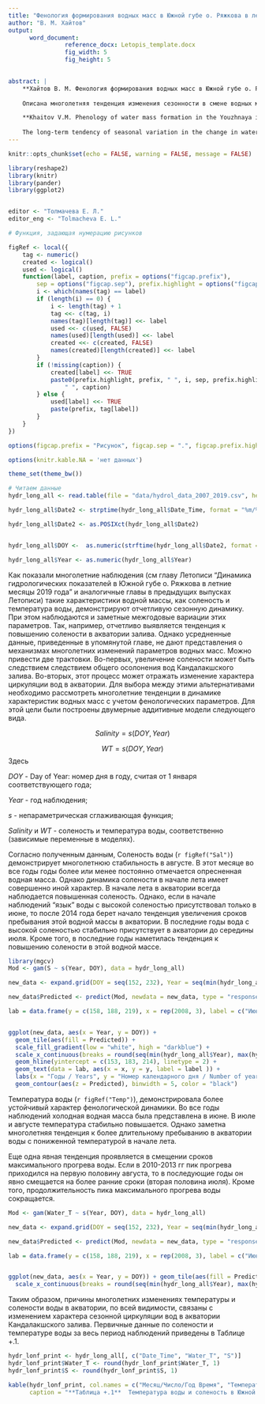 ```yaml
---
title: "Фенология формирования водных масс в Южной губе о. Ряжкова в летние месяцы"
author: "В. М. Хайтов"
output: 
      word_document:
                reference_docx: Letopis_template.docx
                fig_width: 5
                fig_height: 5

 
abstract: |
    **Хайтов В. М. Фенология формирования водных масс в Южной губе о. Ряжкова в летние месяцы** // Толмачева Е. Л. (ред.) Летопись природы Кадалакшского заповедника за 2019 год (ежегодный отчет). Кандалакша. Т.1 (Летопись природы Кандалакшского заповедника, кн. ++)
    
    Описана многолетняя тенденция изменения сезонности в смене водных масс в точке наблюдения. Показано, что за последнее десятилетие наблюдается расширение сроков присутствия соленой холодной водной массы на поверхности моря. Эта масса представлена не только в июне, как в начале наблюдений, но, в последние годы, и в июле.  

    **Khaitov V.M. Phenology of water mass formation in the Youzhnaya inlet (Ryazhkov island)** // Tolmacheva E. L. (ed.)  The Chronicle of Nature by the Kandalaksha Reserve for 2019 (Annual report).  Kandalaksha. V.1. (The Chronicle of Nature by the Kandalaksha Reserve, Book N ++)
    
    The long-term tendency of seasonal variation in the change in water masses at the observation point is described. It has been shown that over the past decade there has been an increase in the timing of the presence of cold water mass with high salinity on the sea surface. This mass is presented not only in June, as at the beginning of observations, but, in recent years, and in July.
---
```


```r
knitr::opts_chunk$set(echo = FALSE, warning = FALSE, message = FALSE)

library(reshape2)
library(knitr)
library(pander)
library(ggplot2)


editor <- "Толмачева Е. Л."
editor_eng <- "Tolmacheva E. L."

# Функция, задающая нумерацию рисунков

figRef <- local({
    tag <- numeric()
    created <- logical()
    used <- logical()
    function(label, caption, prefix = options("figcap.prefix"), 
        sep = options("figcap.sep"), prefix.highlight = options("figcap.prefix.highlight")) {
        i <- which(names(tag) == label)
        if (length(i) == 0) {
            i <- length(tag) + 1
            tag <<- c(tag, i)
            names(tag)[length(tag)] <<- label
            used <<- c(used, FALSE)
            names(used)[length(used)] <<- label
            created <<- c(created, FALSE)
            names(created)[length(created)] <<- label
        }
        if (!missing(caption)) {
            created[label] <<- TRUE
            paste0(prefix.highlight, prefix, " ", i, sep, prefix.highlight, 
                " ", caption)
        } else {
            used[label] <<- TRUE
            paste(prefix, tag[label])
        }
    }
})

options(figcap.prefix = "Рисунок", figcap.sep = ".", figcap.prefix.highlight = "**")

options(knitr.kable.NA = 'нет данных')

theme_set(theme_bw())

```


```r
# Читаем данные
hydr_long_all <- read.table(file = "data/hydrol_data_2007_2019.csv", header = T, sep = ",")

hydr_long_all$Date2 <- strptime(hydr_long_all$Date_Time, format = "%m/%d/%Y %H:%M")

hydr_long_all$Date2 <- as.POSIXct(hydr_long_all$Date2)


hydr_long_all$DOY <-  as.numeric(strftime(hydr_long_all$Date2, format = "%j"))

hydr_long_all$Year <- as.numeric(hydr_long_all$Year)

```


Как показали многолетние наблюдения (см главу Летописи "Динамика гидрологических показателей в Южной губе о. Ряжкова в летние месяцы 2019 года" и аналогичные главы в предыдущих выпусках Летописи) такие характеристики водной массы, как соленость и температура воды, демонстрируют отчетливую сезонную динамику. При этом наблюдаются и заметные межгодовые вариации этих параметров. Так, например, отчетливо выявляется тенденция к повышению солености в акватории залива. Однако усредненные данные, приведенные в упомянутой главе, не дают представления о механизмах многолетних изменений параметров водных масс. Можно привести две трактовки. Во-первых, увеличение солености может быть следствием следствием общего осолонения вод Кандалакшского залива. Во-вторых, этот процесс может отражать изменение характера циркуляции вод в акватории. Для выбора между этими альтернативами необходимо рассмотреть многолетние тенденции в динамике характеристик водных масс с учетом фенологических параметров. Для этой цели были построены двумерные аддитивные модели следующего вида.

$$
Salinity = s(DOY, Year)
$$


$$
WT = s(DOY, Year)
$$
Здесь 

*DOY* - Day of Year: номер дня в году, считая  от 1 января соответствующего года; 

*Year* - год наблюдения;    

*s* - непараметрическая сглаживающая функция;    

*Salinity* и *WT* - соленость и температура воды, соответственно (зависимые переменные в моделях).    


Согласно полученным данным,  Соленость воды (`r figRef("Sal")`) демонстрирует многолетнюю стабильность в августе. В этот месяце во все годы годы более или менее постоянно отмечается опресненная водная масса. Однако динамика солености в начале лета имеет совершенно иной характер. В начале лета в акватории всегда наблюдается повышенная соленость. Однако, если в начале наблюдений “язык” воды с высокой соленостью присутствовал только в  июне, то после 2014 года берет начало тенденция увеличения сроков пребывания этой водной массы в акватории. В последние годы вода с высокой соленостью стабильно присутствует в акватории до середины июля. Кроме того, в последние годы наметилась тенденция к повышению солености в этой водной массе.  



```r
library(mgcv)
Mod <- gam(S ~ s(Year, DOY), data = hydr_long_all)

new_data <- expand.grid(DOY = seq(152, 232), Year = seq(min(hydr_long_all$Year), max(hydr_long_all$Year), 0.1))

new_data$Predicted <- predict(Mod, newdata = new_data, type = "response")

lab = data.frame(y = c(158, 188, 219), x = rep(2008, 3), label = c("Июнь", "Июль", "Август"))


ggplot(new_data, aes(x = Year, y = DOY)) + 
  geom_tile(aes(fill = Predicted)) + 
  scale_fill_gradient(low = "white", high = "darkblue") +
  scale_x_continuous(breaks = round(seq(min(hydr_long_all$Year), max(hydr_long_all$Year)))) + 
  geom_hline(yintercept = c(153, 183, 214), linetype = 2) + 
  geom_text(data = lab, aes(x = x, y = y, label = label )) + 
  labs(x = "Годы / Years", y = "Номер календарного дня / Number of year day", fill ="Соленость / Salinity") + theme (legend.position = "bottom") + 
  geom_contour(aes(z = Predicted), binwidth = 5, color = "black")


```



Температура воды (`r figRef("Temp")`), демонстрировала более устойчивый характер фенологической динамики. Во все годы наблюдений холодная водная масса была представлена в июне. В июле и августе температура стабильно повышается. Однако заметна многолетняя тенденция к более длительному пребыванию в акватории воды с пониженной температурой в начале лета. 

Еще одна явная тенденция проявляется в смещении сроков максимального прогрева воды. Если в 2010-2013 гг пик прогрева приходился на первую половину августа, то в последующие годы он явно смещается на более ранние сроки (вторая половина июля). Кроме того, продолжительность пика максимального прогрева воды сокращается. 




```r

Mod <- gam(Water_T ~ s(Year, DOY), data = hydr_long_all)

new_data <- expand.grid(DOY = seq(152, 232), Year = seq(min(hydr_long_all$Year), max(hydr_long_all$Year), 0.1))

new_data$Predicted <- predict(Mod, newdata = new_data, type = "response")

lab = data.frame(y = c(158, 188, 219), x = rep(2008, 3), label = c("Июнь", "Июль", "Август"))


ggplot(new_data, aes(x = Year, y = DOY)) + geom_tile(aes(fill = Predicted)) + scale_fill_gradient(low = "white", high = "red") +
  scale_x_continuous(breaks = round(seq(min(hydr_long_all$Year), max(hydr_long_all$Year)))) + geom_hline(yintercept = c(153, 183, 214), linetype = 2) + geom_text(data = lab, aes(x = x, y = y, label = label )) + labs(x = "Годы / Years", y = "Номер календарного дня / Number of year day", fill ="Температура воды / Water Temperature") + theme (legend.position = "bottom") + geom_contour(aes(z = Predicted), binwidth = 5, color = "black")


```


Таким образом, причины многолетних изменениях температуры и солености воды в акватории, по всей видимости, связаны с изменением характера сезонной циркуляции вод в акватории Кандалакшского залива. Первичные данные по солености и температуре воды за весь период наблюдений приведены в Таблице +.1. 





```r
hydr_lonf_print <- hydr_long_all[, c("Date_Time", "Water_T", "S")] 
hydr_lonf_print$Water_T <- round(hydr_lonf_print$Water_T, 1)
hydr_lonf_print$S <- round(hydr_lonf_print$S, 1)

kable(hydr_lonf_print, col.names = c("Месяц/Число/Год Время", "Температура воды", "Соленость"), 
      caption = "**Таблица +.1**  Температура воды и соленость в Южной губе о. Ряжкова в 2007 - 2019 гг. Water temperature and salinity in the Youzhnaza inlet (Ryazhkov island) in 2007 - 2019.")  
```



